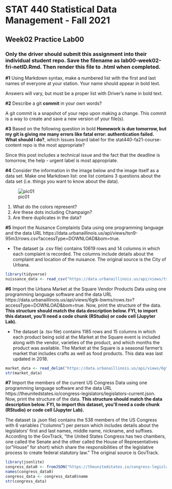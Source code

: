 # STAT 440 Statistical Data Management - Fall 2021
## Week02 Practice Lab00
### Only the driver should submit this assignment into their individual student repo. Save the filename as lab00-week02-fri-netID.Rmd. Then render this file to .html when completed.

**#1** Using Markdown syntax, make a numbered list with the first and last names of everyone at your station. Your name should appear in bold text.

Answers will vary, but must be a proper list with Driver's name in bold text.

**#2** Describe a git **commit** in your own words?

A git commit is a snapshot of your repo upon making a change. This commit is a way to create and save a new version of your file(s).

**#3** Based on the following question in bold **Homework is due tomorrow, but my git is giving me many errors like fatal error: authentication failed. What should I do?**, which Issues board label for the stat440-fa21-course-content repo is the most appropriate?

Since this post includes a technical issue and the fact that the deadline is tomorrow, the help - urgent label is most appropriate.

**#4** Consider the information in the image below and the image itself as a data set. Make one Markdown list: one list contains 3 questions about the data set (i.e. things you want to know about the data). 

![pic01](https://uofi.box.com/shared/static/wevi36kop9kdnsg688swpgchysi7nhyf.jpg)

1. What do the colors represent?  
2. Are these dots including Champaign?  
3. Are there duplicates in the data?  

**#5** Import the Nuisance Complaints Data using one programming language and the data URL https://data.urbanaillinois.us/api/views/tsn9-95m3/rows.csv?accessType=DOWNLOAD&bom=true.

  - The dataset (a .csv file) contains 10619 rows and 14 columns in which each complaint is recorded. The columns include details about the complaint and location of the nuisance. The original source is the City of Urbana.

```r
library(tidyverse)
nuissance_data <- read_csv("https://data.urbanaillinois.us/api/views/tsn9-95m3/rows.csv?accessType=DOWNLOAD&bom=true")
```

**#6** Import the Urbana Market at the Square Vendor Products Data using one programming language software and the data URL https://data.urbanaillinois.us/api/views/6gtk-bwms/rows.tsv?accessType=DOWNLOAD&bom=true. Now, print the structure of the data. **This structure should match the data description below. FYI, to import this dataset, you'll need a code chunk (RStudio) or code cell (Jupyter Lab).**

  - The dataset (a .tsv file) contains 1185 rows and 15 columns in which each product being sold at the Market at the Square event is included along with the vendor, varieties of the product, and which months the product was available. The Market at the Square is a seasonal farmer's market that includes crafts as well as food products. This data was last updated in 2018.

```r
market_data <- read_delim("https://data.urbanaillinois.us/api/views/6gtk-bwms/rows.tsv?accessType=DOWNLOAD&bom=true","\t")
str(market_data)
```

**#7** Import the members of the current US Congress Data using one programming language software and the data URL https://theunitedstates.io/congress-legislators/legislators-current.json. Now, print the structure of the data. **This structure should match the data description below. FYI, to import this dataset, you'll need a code chunk (RStudio) or code cell (Jupyter Lab).** 

The dataset (a .json file) contains the 538 members of the US Congress with 6 variables ("columns") per person which includes details about the legislators' first and last names, middle name, nickname, and suffixes. According to the GovTrack, "the United States Congress has two chambers, one called the Senate and the other called the House of Representatives (or "House" for short) which share the responsibilities of the legislative process to create federal statutory law." The original source is GovTrack.

```r
library(jsonlite)
congress_data0 <- fromJSON("https://theunitedstates.io/congress-legislators/legislators-current.json")
names(congress_data0)
congress_data <- congress_data0$name
str(congress_data)
```

